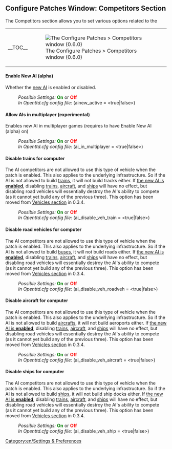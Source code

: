 {{en/-}}{{en/Patch Config}}

==Configure Patches Window: Competitors Section==
The Competitors section allows you to set various options related to the
{| align="center"
|- valign="top"
|__TOC__
|[[File:en/0.6.0 configurepatches competitors.png|frame|center|The Configure Patches > Competitors window (0.6.0)]]
|}

====Enable New AI (alpha)====
{{en/Feature|-0.6|align="right"|text=(since 0.3.4 to 0.6.3)}}
Whether the [[Main/en/New AI|new AI]] is enabled or disabled.
:''Possible Settings:'' <span style="color:green">'''On'''</span> or <span style="color:red">'''Off'''</span>
:''In Openttd.cfg config file:'' (ainew_active = <true|false>)
{{en/-}}
====Allow AIs in multiplayer (experimental)====
{{en/Feature|0.4|align="right"|text=(since 0.4.5)}}
Enables new AI in multiplayer games (requires to have Enable New AI (alpha) on)
:''Possible Settings:'' <span style="color:green">'''On'''</span> or <span style="color:red">'''Off'''</span>
:''In Openttd.cfg config file:'' (ai_in_multiplayer = <true|false>)
{{en/-}}
====Disable trains for computer====
{{en/Feature|Old|align="right"|text=(since 0.3.2)}}
The AI competitors are not allowed to use this type of vehicle when the patch is enabled. This also applies to the underlying infrastructure. So if the AI is not allowed to build [[Main/en/Trains|trains]], it will not build tracks either. If [[Main/en/#Enable New AI (alpha)|the new AI is '''enabled''']], disabling [[Main/en/Trains|trains]], [[Main/en/Aircraft|aircraft]], and [[Main/en/Ships|ships]] will have no effect, but disabling road vehicles will essentially destroy the AI's ability to compete (as it cannot yet build any of the previous three).
This option has been moved from [[Main/en/Configuring patches/Vehicles#Disable trains for computer|Vehicles section]] in 0.3.4.
:''Possible Settings:'' <span style="color:green">'''On'''</span> or <span style="color:red">'''Off'''</span>
:''In Openttd.cfg config file:'' (ai_disable_veh_train = <true|false>)
{{en/-}}
====Disable road vehicles for computer====
{{en/Feature|Old|align="right"|text=(since 0.3.2)}}
The AI competitors are not allowed to use this type of vehicle when the patch is enabled. This also applies to the underlying infrastructure. So if the AI is not allowed to build [[Main/en/Buses|buses]], it will not build roads either. If [[Main/en/#Enable New AI (alpha)|the new AI is '''enabled''']], disabling [[Main/en/Trains|trains]], [[Main/en/Aircraft|aircraft]], and [[Main/en/Ships|ships]] will have no effect, but disabling road vehicles will essentially destroy the AI's ability to compete (as it cannot yet build any of the previous three).
This option has been moved from [[Main/en/Configuring patches/Vehicles#Disable road vehicles for computer|Vehicles section]] in 0.3.4.
:''Possible Settings:'' <span style="color:green">'''On'''</span> or <span style="color:red">'''Off'''</span>
:''In Openttd.cfg config file:'' (ai_disable_veh_roadveh = <true|false>)
{{en/-}}
====Disable aircraft for computer====
{{en/Feature|Old|align="right"|text=(since 0.3.2)}}
The AI competitors are not allowed to use this type of vehicle when the patch is enabled. This also applies to the underlying infrastructure. So if the AI is not allowed to build [[Main/en/Aircraft|aircrafts]], it will not build aeroports either. If [[Main/en/#Enable New AI (alpha)|the new AI is '''enabled''']], disabling [[Main/en/Trains|trains]], [[Main/en/Aircraft|aircraft]], and [[Main/en/Ships|ships]] will have no effect, but disabling road vehicles will essentially destroy the AI's ability to compete (as it cannot yet build any of the previous three).
This option has been moved from [[Main/en/Configuring patches/Vehicles#Disable aircraft for computer|Vehicles section]] in 0.3.4.
:''Possible Settings:'' <span style="color:green">'''On'''</span> or <span style="color:red">'''Off'''</span>
:''In Openttd.cfg config file:'' (ai_disable_veh_aircraft = <true|false>)
{{en/-}}
====Disable ships for computer====
{{en/Feature|Old|align="right"|text=(since 0.3.2)}}
The AI competitors are not allowed to use this type of vehicle when the patch is enabled. This also applies to the underlying infrastructure. So if the AI is not allowed to build [[Main/en/Ships|ships]], it will not build ship docks either. If [[Main/en/#Enable New AI (alpha)|the new AI is '''enabled''']], disabling [[Main/en/Trains|trains]], [[Main/en/Aircraft|aircraft]], and [[Main/en/Ships|ships]] will have no effect, but disabling road vehicles will essentially destroy the AI's ability to compete (as it cannot yet build any of the previous three).
This option has been moved from [[Main/en/Configuring patches/Vehicles#Disable ships for computer|Vehicles section]] in 0.3.4.
:''Possible Settings:'' <span style="color:green">'''On'''</span> or <span style="color:red">'''Off'''</span>
:''In Openttd.cfg config file:'' (ai_disable_veh_ship = <true|false>)
{{en/-}}

[[Category:en/Settings & Preferences]]